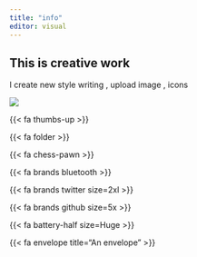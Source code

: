 ---
title: "info"
editor: visual
---

## This is creative work

I create new style writing , upload image , icons

![](https://plus.unsplash.com/premium_photo-1677517547267-1e3ef52b6ccb?ixlib=rb-4.0.3&ixid=M3wxMjA3fDB8MHxzZWFyY2h8MTl8fGVkdWNhdGlvbiUyMGJhY2tncm91bmR8ZW58MHx8MHx8fDA%253D&auto=format&fit=crop&w=500&q=60)

{{< fa thumbs-up >}}

{{< fa folder >}}

{{< fa chess-pawn >}}

{{< fa brands bluetooth >}}

{{< fa brands twitter size=2xl >}}

{{< fa brands github size=5x >}}

{{< fa battery-half size=Huge >}}

{{< fa envelope title="An envelope" >}}
